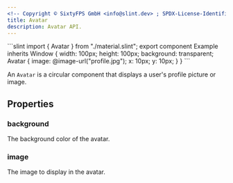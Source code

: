```yaml
---
<!-- Copyright © SixtyFPS GmbH <info@slint.dev> ; SPDX-License-Identifier: MIT -->
title: Avatar
description: Avatar API.
---
```



<CodeSnippetMD imagePath="" noScreenShot scale="3" imageWidth="300" imageHeight="200" imageAlt="">
```slint
import { Avatar } from "./material.slint";
export component Example inherits Window {
    width: 100px;
    height: 100px;
    background: transparent;
    Avatar {
        image: @image-url("profile.jpg");
        x: 10px;
        y: 10px;
    }
}
```
</CodeSnippetMD>

An `Avatar` is a circular component that displays a user's profile picture or image.

## Properties

### background
<SlintProperty propName="background" typeName="color" defaultValue="MaterialPalette.primary">
The background color of the avatar.
</SlintProperty>

### image
<SlintProperty propName="image" typeName="image">
The image to display in the avatar.
</SlintProperty>
